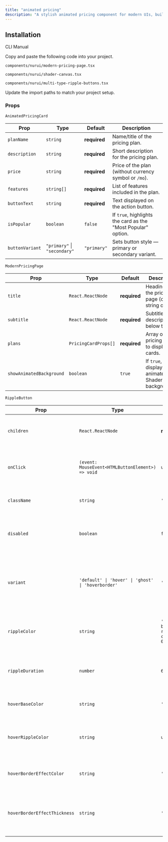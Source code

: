 ```yaml
---
title: "animated pricing"
description: "A stylish animated pricing component for modern UIs, built with accessibility and animation in mind."
---
```


<ComponentPreview componentName="animatedPricing" />

## Installation

<Tabs defaultValue="cli">

<TabsList>
  <TabsTrigger value="cli">CLI</TabsTrigger>
  <TabsTrigger value="manual">Manual</TabsTrigger>
</TabsList>

<TabsContent value="cli">
  <Cli />
</TabsContent>

<TabsContent value="manual">

<Steps>

<Step>Copy and paste the following code into your project.</Step>

`components/nurui/modern-pricing-page.tsx`

<CodeBlock componentName="animatedPricing" fileName="modern-pricing-page" />

`components/nurui/shader-canvas.tsx`

<CodeBlock componentName="animatedPricing" fileName="shader-canvas" />

`components/nurui/multi-type-ripple-buttons.tsx`

<CodeBlock
  componentName="animatedPricing"
  fileName="multi-type-ripple-buttons"
/>

<Step>Update the import paths to match your project setup.</Step>
   
</Steps>

</TabsContent>

</Tabs>

### Props

`AnimatedPricingCard`

| Prop            | Type                         | Default      | Description                                                  |
| --------------- | ---------------------------- | ------------ | ------------------------------------------------------------ |
| `planName`      | `string`                     | **required** | Name/title of the pricing plan.                              |
| `description`   | `string`                     | **required** | Short description for the pricing plan.                      |
| `price`         | `string`                     | **required** | Price of the plan (without currency symbol or `/mo`).        |
| `features`      | `string[]`                   | **required** | List of features included in the plan.                       |
| `buttonText`    | `string`                     | **required** | Text displayed on the action button.                         |
| `isPopular`     | `boolean`                    | `false`      | If `true`, highlights the card as the "Most Popular" option. |
| `buttonVariant` | `"primary"` \| `"secondary"` | `"primary"`  | Sets button style — primary or secondary variant.            |

`ModernPricingPage`

| Prop                     | Type                 | Default      | Description                                               |
| ------------------------ | -------------------- | ------------ | --------------------------------------------------------- |
| `title`                  | `React.ReactNode`    | **required** | Heading for the pricing page (can be string or JSX).      |
| `subtitle`               | `React.ReactNode`    | **required** | Subtitle or description below the title.                  |
| `plans`                  | `PricingCardProps[]` | **required** | Array of pricing plans to display as cards.               |
| `showAnimatedBackground` | `boolean`            | `true`       | If `true`, displays the animated ShaderCanvas background. |

`RippleButton`

| Prop                         | Type                                               | Default                                            | Description                                                                                                    |
| ---------------------------- | -------------------------------------------------- | -------------------------------------------------- | -------------------------------------------------------------------------------------------------------------- |
| `children`                   | `React.ReactNode`                                  | **required**                                       | The content inside the button (text, elements, etc.).                                                          |
| `onClick`                    | `(event: MouseEvent<HTMLButtonElement>) => void`   | `undefined`                                        | Callback function triggered when the button is clicked.                                                        |
| `className`                  | `string`                                           | `''`                                               | Additional CSS classes to apply to the button.                                                                 |
| `disabled`                   | `boolean`                                          | `false`                                            | If `true`, disables the button and disables click/ripple effects.                                              |
| `variant`                    | `'default' \| 'hover' \| 'ghost' \| 'hoverborder'` | `'default'`                                        | Visual style variant of the button: default, hover ripple effect, ghost (transparent), or hover border effect. |
| `rippleColor`                | `string`                                           | `'var(--button-ripple-color,rgba(0, 0, 0, 0.1))'`| Custom color for the JS click ripple effect (overrides default).                                             |
| `rippleDuration`             | `number`                                           | `600`                                              | Duration in milliseconds of the JS click ripple animation for all variants.                                    |
| `hoverBaseColor`             | `string`                                           | `'#6996e2'`                                        | Base color for the hover variant ripple background.                                                            |
| `hoverRippleColor`           | `string`                                           | `undefined`                                        | Override color for the hover ripple effect in the 'hover' variant.                                             |
| `hoverBorderEffectColor`     | `string`                                           | `'#6996e277'`                                      | Color of the visual border effect in the 'hoverborder' variant.                                                |
| `hoverBorderEffectThickness` | `string`                                           | `'0.3em'`                                          | Thickness of the border effect in the 'hoverborder' variant (e.g., `"0.3em"`, `"2px"`).                        |